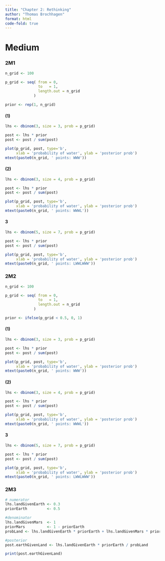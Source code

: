 ```yaml
---
title: "Chapter 2: Rethinking"
author: "Thomas Brochhagen"
format: html
code-fold: true
---
```


# Medium

### 2M1

```r
n_grid <- 100

p_grid <- seq( from = 0,
               to   = 1,
               length.out = n_grid
             )

prior <- rep(1, n_grid)
```


#### (1)

```r
lhs <- dbinom(3, size = 3, prob = p_grid)

post <- lhs * prior
post <- post / sum(post)

plot(p_grid, post, type='b',
     xlab = 'probability of water', ylab = 'posterior prob')
mtext(paste0(n_grid, ' points: WWW'))
```

#### (2) 

```r
lhs <- dbinom(3, size = 4, prob = p_grid)

post <- lhs * prior
post <- post / sum(post)

plot(p_grid, post, type='b',
     xlab = 'probability of water', ylab = 'posterior prob')
mtext(paste0(n_grid, ' points: WWWL'))
```

#### 3

```r
lhs <- dbinom(5, size = 7, prob = p_grid)

post <- lhs * prior
post <- post / sum(post)

plot(p_grid, post, type='b',
     xlab = 'probability of water', ylab = 'posterior prob')
mtext(paste0(n_grid, ' points: LWWLWWW'))
```

### 2M2


```r
n_grid <- 100

p_grid <- seq( from = 0,
               to   = 1,
               length.out = n_grid
             )

prior <- ifelse(p_grid < 0.5, 0, 1)
```


#### (1)

```r
lhs <- dbinom(3, size = 3, prob = p_grid)

post <- lhs * prior
post <- post / sum(post)

plot(p_grid, post, type='b',
     xlab = 'probability of water', ylab = 'posterior prob')
mtext(paste0(n_grid, ' points: WWW'))
```

#### (2) 

```r
lhs <- dbinom(3, size = 4, prob = p_grid)

post <- lhs * prior
post <- post / sum(post)

plot(p_grid, post, type='b',
     xlab = 'probability of water', ylab = 'posterior prob')
mtext(paste0(n_grid, ' points: WWWL'))
```

#### 3

```r
lhs <- dbinom(5, size = 7, prob = p_grid)

post <- lhs * prior
post <- post / sum(post)

plot(p_grid, post, type='b',
     xlab = 'probability of water', ylab = 'posterior prob')
mtext(paste0(n_grid, ' points: LWWLWWW'))
```


### 2M3

```r
# numerator
lhs.landGivenEarth <- 0.3
priorEarth         <- 0.5

#denominator
lhs.landGivenMars  <- 1
priorMars          <- 1 - priorEarth
probLand <- lhs.landGivenEarth * priorEarth + lhs.landGivenMars * priorMars

#posterior 
post.earthGivenLand <- lhs.landGivenEarth * priorEarth / probLand

print(post.earthGivenLand)
```